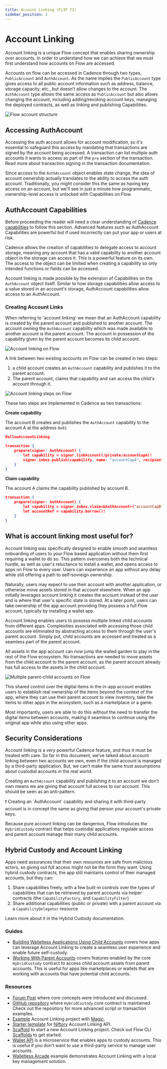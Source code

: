 ```yaml
---
title: Account Linking (FLIP 72)
sidebar_position: 2
---
```


# Account Linking

Account linking is a unique Flow concept that enables sharing ownership over accounts. In order to understand how we can achieve that we must first understand how accounts on Flow are accessed.

Accounts on flow can be accessed in Cadence through two types, `PublicAccount` and `AuthAccount`. As the name implies the `PublicAccount` type gives access to all public account information such as address, balance, storage capacity, etc., but doesn’t allow changes to the account. The `AuthAccount` type allows the same access as `PublicAccount` but also allows changing the account, including adding/revoking account keys, managing the deployed contracts, as well as linking and publishing Capabilities.

![Flow account structure](resources/account.png)

## Accessing AuthAccount

Accessing the auth account allows for account modification, so it's essential to safeguard this access by mandating that transactions are signed by the account being accessed. A transaction can list multiple auth accounts it wants to access as part of the `pre` section of the transaction. Read more about transaction signing in the transaction documentation.

Since access to the `AuthAccount` object enables state change, the idea of account ownership actually translates to the ability to access the auth account. Traditionally, you might consider this the same as having key access on an account, but we'll see in just a minute how programmatic, ownership-level access is unlocked with Capabilities on Flow.

## AuthAccount Capabilities

Before proceeding the reader will need a clear understanding of [Cadence capabilities](https://developers.flow.com/cadence/language/capabilities.md) to follow this section. Advanced features such as AuthAccount Capabilities are powerful but if used incorrectly can put your app or users at risk.

Cadence allows the creation of capabilities to delegate access to account storage, meaning any account that has a valid capability to another account object in the storage can access it. This is a powerful feature on its own. The access to the object can be limited when creating a capability so only intended functions or fields can be accessed.

Account linking is made possible by the extension of Capabilities on the `AuthAccount` object itself. Similar to how storage capabilities allow access to a value stored in an account's storage, AuthAccount capabilities allow access to an AuthAccount.

### Creating Account Links

When referring to 'account linking' we mean that an AuthAccount capability is created by the parent account and published to another account. The account owning the `AuthAccount` capability which was made available to another account is the parent account. The account in possession of the capability given by the parent account becomes its child account.

![Account linking on Flow](resources/linking.png)

A link between two existing accounts on Flow can be created in two steps:

1. a child account creates an `AuthAccount` capability and publishes it to the parent account.
2. The parent account, claims that capability and can access the child's account through it.

![Account linking steps on Flow](resources/linking-steps.png)

These two steps are implemented in Cadence as two transactions:

************************************Create capability************************************

The account B creates and publishes the `AuthAccount` capability to the account A at the address `0x01`

```json
#allowAccountLinking

transaction {
    prepare(signer: AuthAccount) {
        let capability = signer.linkAccount(/private/accountCapA)!
        signer.inbox.publish(capability, name: "accountCapA", recipient: 0x1)
    }
}
```

****************************Claim capability****************************

The account A claims the capability published by account B.

```json
transaction {
    prepare(signer: AuthAccount) {
        let capability = signer.inbox.claim<&AuthAccount>("accountCapB", provider: 0x2)!
        let accountRef = capability.borrow()!
    }
}
```

## What is account linking most useful for?

Account linking was specifically designed to enable smooth and seamless onboarding of users to your Flow based application without them first requiring a wallet to do so. This pattern overcomes both the technical hurdle, as well as user's reluctance to install a wallet, and opens access to apps on Flow to every user. Users can experience an app without any delay while still offering a path to self-sovreign ownership. 

Naturally, users may expect to use their account with another application, or otherwise move assets stored in that account elsewhere. When an app initially leverages account linking it creates the account instead of the user and is where that user's specific state is stored. At a later point, users can take ownership of the app account providing they possess a full Flow account, typically by installing a wallet app.

Account linking enables users to possess multiple linked child accounts from different apps. Complexities associated with accessing those child accounts are eliminated by abstracting access to them through the user's parent account. Simply put, child accounts are accessed and treated as a seamless part of the parent account.

All assets in the app account can now jump the walled garden to play in the rest of the Flow ecosystem. No transactions are needed to move assets from the child account to the parent account, as the parent account already has full access to the assets in the child account.

![Multiple parent-child accounts on Flow](resources/multiple-accounts.png)

This shared control over the digital items in the in-app account enables users to establish real ownership of the items beyond the context of the app, where they can use their parent account to view inventory, take the items to other apps in the ecosystem, such as a marketplace or a game.

Most importantly, users are able to do this without the need to transfer the digital items between accounts, making it seamless to continue using the original app while also using other apps.

## Security Considerations

Account linking is a _very_ powerful Cadence feature, and thus it must be treated with care. So far in this document, we’ve talked about account linking between two accounts we own, even if the child account is managed by a third-party application. But, we can't make the same trust assumptions about custodial accounts in the real world.

Creating an `AuthAccount` capability and publishing it to an account we don’t own means we are giving that account full access to our account. This should be seen as an anti-pattern.

<aside>
❗ Creating an `AuthAccount` capability and sharing it with third-party account is in concept the same as giving that person your account's private keys.

</aside>

Because pure account linking can be dangerous, Flow introduces the `HybridCustody` contract that helps custodial applications regulate access and parent account manage their many child accounts.

## Hybrid Custody and Account Linking

Apps need assurances that their own resources are safe from malicious actors, so giving out full access might not be the form they want. Using hybrid custody contracts, the app still maintains control of their managed accounts, but they can:

1. Share capabilities freely, with a few built-in controls over the types of capabilities that can be retrieved by parent accounts via helper contracts (the `CapabilityFactory`, and `CapabilityFilter`)
2. Share additional capabilities (public or private) with a parent account via a `CapabilityDelegator` resource

Learn more about it in the Hybrid Custody documentation.

### Guides[](https://developers.flow.com/concepts/account-linking#guides)

- [Building Walletless Applications Using Child Accounts](https://developers.flow.com/concepts/account-linking/child-accounts) covers how apps can leverage Account Linking to create a seamless user experience and enable future self-custody.
- [Working With Parent Accounts](https://developers.flow.com/concepts/account-linking/parent-accounts) covers features enabled by the core `HybridCustody` contract to access child account assets from parent accounts. This is useful for apps like marketplaces or wallets that are working with accounts that have potential child accounts.

### Resources[](https://developers.flow.com/concepts/account-linking#resources)

- [Forum Post](https://forum.onflow.org/t/hybrid-custody/4016) where core concepts were introduced and discussed.
- [GitHub repository](https://github.com/onflow/hybrid-custody) where `HybridCustody` core contract is maintained. Check out the repository for more advanced script or transaction examples.
- [Example](https://github.com/jribbink/magic-link-hc-sample/) Account Linking project with [Magic](https://magic.link/).
- [Starter template](https://github.com/Niftory/niftory-samples/tree/main/walletless-onboarding) for [Niftory](https://niftory.com/) Account Linking API.
- [Scaffold](https://github.com/onflow/hybrid-custody-scaffold) to start a new Account Linking project. Check out Flow CLI [Scaffolds](https://developers.flow.com/tooling/flow-cli/super-commands#using-scaffolds) to get started.
- [Wallet API](https://github.com/flow-hydraulics/flow-wallet-api/) is a microservice that enables apps to custody accounts. This is useful if you don't want to use a third-party service to manage user accounts.
- [Walletless Arcade](https://github.com/onflow/walletless-arcade-example) example demonstrates Account Linking with a local key management solution.